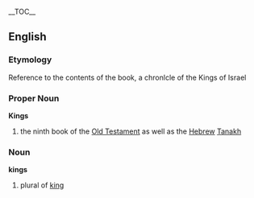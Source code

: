 {{Bible|9|Samuel|Chronicles}}
__TOC__
==English==
=== Etymology ===
Reference to the contents of the book, a chronlcle of the Kings of Israel
=== Proper Noun ===
'''Kings'''
# the ninth book of the [[Old Testament]] as well as the [[Hebrew]] [[Tanakh]]

=== Noun ===
'''kings'''
# plural of [[king]]